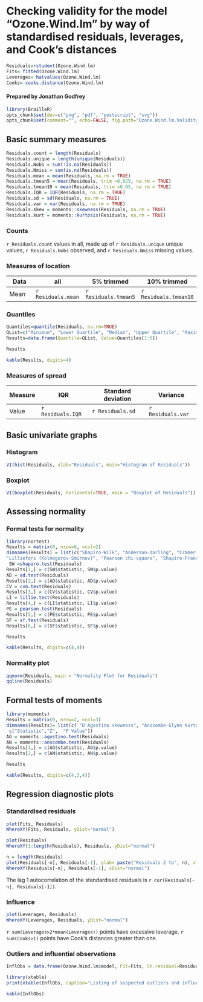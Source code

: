 # Checking validity for the model "Ozone.Wind.lm" by way of standardised residuals, leverages, and Cook's distances
```r
Residuals=rstudent(Ozone.Wind.lm)
Fits= fitted(Ozone.Wind.lm)
Leverages= hatvalues(Ozone.Wind.lm)
Cooks= cooks.distance(Ozone.Wind.lm)
```    
#### Prepared by Jonathan Godfrey   

```r
library(BrailleR)
opts_chunk$set(dev=c("png", "pdf", "postscript", "svg"))
opts_chunk$set(comment="", echo=FALSE, fig.path="Ozone.Wind.lm.Validity/Residuals-", fig.width=7)
```  

## Basic summary measures

```r
Residuals.count = length(Residuals)
Residuals.unique = length(unique(Residuals))
Residuals.Nobs = sum(!is.na(Residuals))
Residuals.Nmiss = sum(is.na(Residuals))
Residuals.mean = mean(Residuals, na.rm = TRUE)
Residuals.tmean5 = mean(Residuals, trim =0.025, na.rm = TRUE)
Residuals.tmean10 = mean(Residuals, trim =0.05, na.rm = TRUE)
Residuals.IQR = IQR(Residuals, na.rm = TRUE)
Residuals.sd = sd(Residuals, na.rm = TRUE)
Residuals.var = var(Residuals, na.rm = TRUE)
Residuals.skew = moments::skewness(Residuals, na.rm = TRUE)
Residuals.kurt = moments::kurtosis(Residuals, na.rm = TRUE)
```

### Counts

`r Residuals.count` values in all, made up of
`r Residuals.unique` unique values,
`r Residuals.Nobs` observed, and
`r Residuals.Nmiss` missing values.   



### Measures of location

Data | all | 5% trimmed | 10% trimmed
----- | ------ | ----- | ------
Mean | `r Residuals.mean` | `r Residuals.tmean5` | `r Residuals.tmean10`

### Quantiles

```r
Quantiles=quantile(Residuals, na.rm=TRUE)
QList=c("Minimum", "Lower Quartile", "Median", "Upper Quartile", "Maximum")
Results=data.frame(Quantile=QList, Value=Quantiles[1:5])
```

```r
Results
```

```r
kable(Results, digits=4)
```

### Measures of spread

Measure | IQR | Standard deviation | Variance
-------- | ------ | -------- | ------
Value | `r Residuals.IQR` | `r Residuals.sd` | `r Residuals.var`   


## Basic univariate graphs    
### Histogram    

```r
VI(hist(Residuals, xlab="Residuals", main="Histogram of Residuals"))
```   


### Boxplot    

```r
VI(boxplot(Residuals, horizontal=TRUE, main = "Boxplot of Residuals"))
```   


## Assessing normality

### Formal tests for normality

```r
library(nortest)
Results = matrix(0, nrow=6, ncol=2)
dimnames(Results) = list(c("Shapiro-Wilk", "Anderson-Darling", "Cramer-von Mises",
"Lilliefors (Kolmogorov-Smirnov)", "Pearson chi-square", "Shapiro-Francia"), c("Statistic", "P Value"))
 SW =shapiro.test(Residuals)
Results[1,] = c(SW$statistic, SW$p.value)
AD = ad.test(Residuals)
Results[2,] = c(AD$statistic, AD$p.value)
CV = cvm.test(Residuals)
Results[3,] = c(CV$statistic, CV$p.value)
LI = lillie.test(Residuals)
Results[4,] = c(LI$statistic, LI$p.value)
PE = pearson.test(Residuals)
Results[5,] = c(PE$statistic, PE$p.value)
SF = sf.test(Residuals)
Results[6,] = c(SF$statistic, SF$p.value)
```

```r
Results
```

```r
kable(Results, digits=c(4,4))
```   

### Normality plot    

```r
qqnorm(Residuals, main = "Normality Plot for Residuals")
qqline(Residuals)
```   


## Formal tests of moments

```r
library(moments)
Results = matrix(0, nrow=2, ncol=3)
dimnames(Results)= list(c( "D'Agostino skewness", "Anscombe-Glynn kurtosis"),
 c("Statistic","Z",  "P Value"))
AG = moments::agostino.test(Residuals)
AN = moments::anscombe.test(Residuals)
Results[1,] = c(AG$statistic, AG$p.value)
Results[2,] = c(AN$statistic, AN$p.value)
```

```r
Results
```

```r
kable(Results, digits=c(4,3,4))
```   

## Regression diagnostic plots
### Standardised residuals

```r
plot(Fits, Residuals)
WhereXY(Fits, Residuals, yDist="normal")
```

```r
plot(Residuals)
WhereXY(1:length(Residuals), Residuals, yDist="normal")
```

```r
n = length(Residuals)
plot(Residuals[-n], Residuals[-1], ylab= paste("Residuals 2 to", n), xlab=paste("Residuals 1 to",(n-1)))
WhereXY(Residuals[-n], Residuals[-1], xDist="normal")
```
The lag 1 autocorrelation of the standardised residuals is `r cor(Residuals[-n], Residuals[-1])`.

### Influence

```r
plot(Leverages, Residuals)
WhereXY(Leverages, Residuals, yDist="normal")
```

`r sum(Leverages>2*mean(Leverages))` points have excessive leverage.
`r sum(Cooks>1)` points have Cook's distances greater than one.

### Outliers and influential observations

```r
InflObs = data.frame(Ozone.Wind.lm$model, Fit=Fits, St.residual=Residuals, Leverage=Leverages, Cooks.distance=Cooks)[abs(Residuals)>2 | Cooks > 1 | Leverages > 2*mean(Leverages) , ]
```

```r
library(xtable)
print(xtable(InflObs, caption="Listing of suspected outliers and influential observations.", label="InflObsOzone.Wind.lm", digits=4), file = "Ozone.Wind.lm.Validity/Influential.tex")
```

```r
kable(InflObs)
```   

